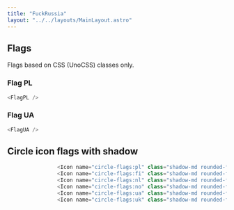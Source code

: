 ```yaml
---
title: "FuckRussia"
layout: "../../layouts/MainLayout.astro"
---
```


## Flags
Flags based on CSS (UnoCSS) classes only.

### Flag PL
<div class="component-preview">
        <FlagPL />
</div>

```js
<FlagPL />
```

### Flag UA
<div class="component-preview">
        <FlagUA />
</div>

```js
<FlagUA />
```

## Circle icon flags with shadow
<div class="component-preview">
        <div class="bg-white p-6 columns-8 md:columns-16 w-full">
                <Icon name="circle-flags:pl" class="shadow-md rounded-full" />
                <Icon name="circle-flags:fi" class="shadow-md rounded-full" />
                <Icon name="circle-flags:nl" class="shadow-md rounded-full" />
                <Icon name="circle-flags:no" class="shadow-md rounded-full" />
                <Icon name="circle-flags:ua" class="shadow-md rounded-full" />
                <Icon name="circle-flags:uk" class="shadow-md rounded-full" />
        </div>
</div>

```js
                <Icon name="circle-flags:pl" class="shadow-md rounded-full" />
                <Icon name="circle-flags:fi" class="shadow-md rounded-full" />
                <Icon name="circle-flags:nl" class="shadow-md rounded-full" />
                <Icon name="circle-flags:no" class="shadow-md rounded-full" />
                <Icon name="circle-flags:ua" class="shadow-md rounded-full" />
                <Icon name="circle-flags:uk" class="shadow-md rounded-full" />
```